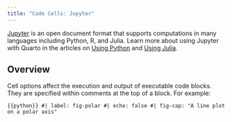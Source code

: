 ```yaml
---
title: "Code Cells: Jupyter"
---
```


[Jupyter](https://jupyter.org) is an open document format that supports computations in many languages including Python, R, and Julia. Learn more about using Jupyter with Quarto in the articles on [Using Python](../../computations/python.qmd) and [Using Julia](../../computations/julia.qmd).

## Overview

Cell options affect the execution and output of executable code blocks. They are specified within comments at the top of a block. For example:

``` {{python}}
#| label: fig-polar
#| echo: false
#| fig-cap: "A line plot on a polar axis"
```
